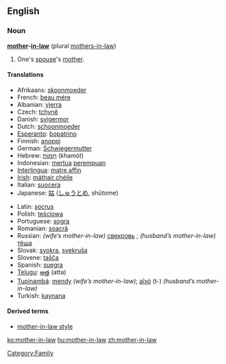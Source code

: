 ==English==

===Noun===
'''[[mother]]-[[in-law]]''' (plural [[mothers-in-law]])

# One's [[spouse]]'s [[mother]].

====Translations====
{{top}}
*Afrikaans: [[skoonmoeder]]
*French: [[beau mére]] {{f}}
*Albanian: [[vjerra]] {{f}}
*Czech: [[tchyně]] {{f}}
*Danish: [[svigermor]]
*Dutch: [[schoonmoeder]] {{f}}
*[[Esperanto]]: [[:eo:bopatrino|bopatrino]] {{f}} 
*Finnish: [[anoppi]]
*German: [[Schwiegermutter]] {{f}}
*Hebrew: [[חמות|חָמוֹת]] (khamót) {{f}} 
*Indonesian: [[mertua]] [[perempuan]]
*[[Interlingua]]: [[matre affin]] 
*[[Irish]]: [[máthair chéile]]
*Italian: [[suocera]] {{f}} 
*Japanese: [[姑]] ([[しゅうとめ]], shūtome)
{{mid}}
*Latin: [[socrus]] {{f}}
*Polish: [[teściowa]] {{f}}
*Portuguese: [[sogra]] {{f}}
*Romanian: [[soacră]] {{f}}
*Russian: ''(wife’s mother-in-law)'' [[свекровь]] {{f}}; ''(husband’s mother-in-law)'' [[тёща]] {{f}}
*Slovak: [[svokra]], [[svekruša]] {{f}}
*Slovene: [[tašča]] {{f}}
*Spanish: [[suegra]] {{f}}
*[[Telugu]]: [[అత్త]] (atta)
*[[Tupinambá]]: [[mendy]] ''(wife’s mother-in-law)''; [[aîxó]] (t-) ''(husband’s mother-in-law)''
*Turkish: [[kaynana]]
{{bottom}}

====Derived terms====
*[[mother-in-law style]]

[[Category:Family]]

[[ko:mother-in-law]]
[[hu:mother-in-law]]
[[zh:mother-in-law]]